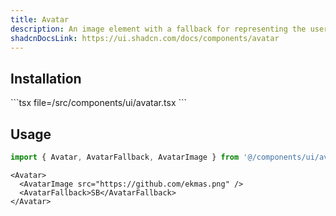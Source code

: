 ```yaml
---
title: Avatar
description: An image element with a fallback for representing the user.
shadcnDocsLink: https://ui.shadcn.com/docs/components/avatar
---
```


<ComponentPreview component="avatar" />

## Installation

<Installation component="avatar">
  ```tsx file=<rootDir>/src/components/ui/avatar.tsx
  ```
</Installation>

## Usage

```ts
import { Avatar, AvatarFallback, AvatarImage } from '@/components/ui/avatar'
```

```tsx
<Avatar>
  <AvatarImage src="https://github.com/ekmas.png" />
  <AvatarFallback>SB</AvatarFallback>
</Avatar>
```